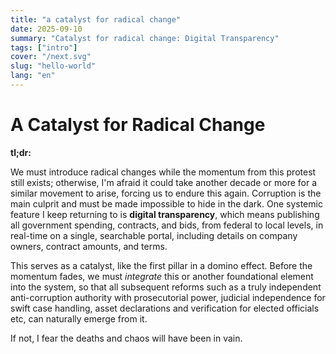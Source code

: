 ```yaml
---
title: "a catalyst for radical change"
date: 2025-09-10
summary: "Catalyst for radical change: Digital Transparency"
tags: ["intro"]
cover: "/next.svg"
slug: "hello-world"
lang: "en"
---
```


# A Catalyst for Radical Change


**tl;dr:**

We must introduce radical changes while the momentum from this protest still exists; otherwise, I'm afraid it could take another decade or more for a similar movement to arise, forcing us to endure this again. Corruption is the main culprit and must be made impossible to hide in the dark. One systemic feature I keep returning to is **digital transparency**, which means publishing all government spending, contracts, and bids, from federal to local levels, in real-time on a single, searchable portal, including details on company owners, contract amounts, and terms.

This serves as a catalyst, like the first pillar in a domino effect. Before the momentum fades, we must *integrate* this or another foundational element into the system, so that all subsequent reforms such as a truly independent anti-corruption authority with prosecutorial power, judicial independence for swift case handling, asset declarations and verification for elected officials etc, can naturally emerge from it.

If not, I fear the deaths and chaos will have been in vain.


